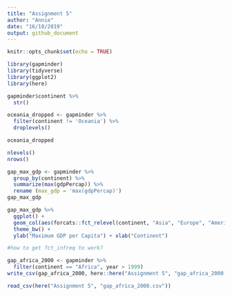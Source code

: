 ```yaml
---
title: "Assignment 5"
author: "Annie"
date: "16/10/2019"
output: github_document
---
```


```r
knitr::opts_chunk$set(echo = TRUE)

library(gapminder)
library(tidyverse)
library(ggplot2)
library(here)
```

```r
gapminder$continent %>%
  str()
```

```r
oceania_dropped <- gapminder %>% 
  filter(continent != 'Oceania') %>%
  droplevels()

oceania_dropped

nlevels()
nrows()
```

```r
gap_max_gdp <- gapminder %>%
  group_by(continent) %>%
  summarize(max(gdpPercap)) %>%
  rename (max_gdp = 'max(gdpPercap)')
gap_max_gdp

gap_max_gdp %>%
  ggplot() +
  geom_col(aes(forcats::fct_relevel(continent, "Asia", "Europe", "Americas", "Oceania"), max_gdp)) +
  theme_bw() +
  ylab("Maximum GDP per Capita") + xlab("Continent")

#how to get fct_infreq to work?
```

```r
gap_africa_2000 <- gapminder %>%
  filter(continent == "Africa", year > 1999)
write_csv(gap_africa_2000, here::here("Assignment 5", "gap_africa_2000.csv"))
```


```r
read_csv(here("Assignment 5", "gap_africa_2000.csv"))
```


```r
```

